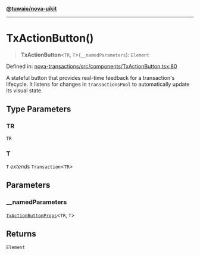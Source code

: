 [**@tuwaio/nova-uikit**](../../../README.md)

***

# TxActionButton()

> **TxActionButton**\<`TR`, `T`\>(`__namedParameters`): `Element`

Defined in: [nova-transactions/src/components/TxActionButton.tsx:80](https://github.com/TuwaIO/nova-uikit/blob/65a1bd7ec122493cea8ccec4d6019d37b9a860f4/packages/nova-transactions/src/components/TxActionButton.tsx#L80)

A stateful button that provides real-time feedback for a transaction's lifecycle.
It listens for changes in `transactionsPool` to automatically update its visual state.

## Type Parameters

### TR

`TR`

### T

`T` *extends* `Transaction`\<`TR`\>

## Parameters

### \_\_namedParameters

[`TxActionButtonProps`](../type-aliases/TxActionButtonProps.md)\<`TR`, `T`\>

## Returns

`Element`
